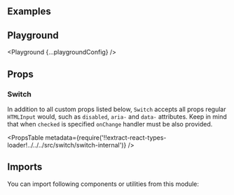 


<Layout title="Switch" description="🚧 This page is under construction">

## Examples

<Example title="Basic usage" path="switch/basic-usage">
  <BasicUsage />
</Example>

<Example title="States" path="switch/states">
  <States />
</Example>

<Example title="No label" path="switch/no-label">
  <NoLabel />
</Example>

<Example title="Inverted" path="switch/inverted" darkPreview>
  <Inverted />
</Example>

## Playground

<Playground {...playgroundConfig} />

## Props

### Switch

In addition to all custom props listed below, `Switch` accepts all props regular `HTMLInput` would, such as `disabled`, `aria-` and `data-` attributes. Keep in mind that when `checked` is specified `onChange` handler must be also provided.

<PropsTable
  metadata={require('!!extract-react-types-loader!../../../src/switch/switch-internal')}
/>

## Imports

You can import following components or utilities from this module:

<Imports module={SwitchExports} path="@datacamp/waffles/switch" />

</Layout>
